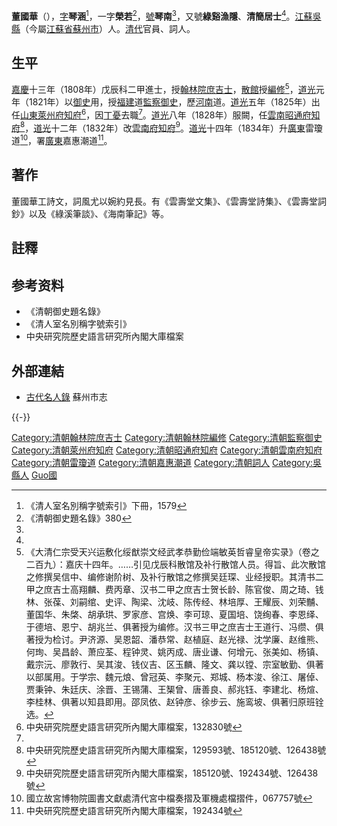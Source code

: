 {{明清人物信息框
| 姓名 = 董國華
| 原名 =
| 圖片名稱= 董國華.jpg
| 圖片大小 = 200px
| 圖片說明 = 《[[清代學者象傳|清代學者象傳]]》第一集之董國華像
| 最高職務 = 廣東雷瓊道
| 國家 = 大清
| 爵位 =
| 籍貫 = [[江蘇省|江蘇省]][[蘇州府|蘇州府]][[吳縣|吳縣]]
| 族裔 = 漢族
| 旗籍 = 
| 字號 = 字琴涵，一字榮若，號琴南，<br>又號綠谿漁隱、清簡居士
| 諡號 = 
| 出生日期 = [[嘉慶|嘉慶]]五年（1800年）
| 出生地點 = [[江蘇省|江蘇省]][[吳縣|吳縣]]
| 逝世日期 = [[道光|道光]]三十年（1850年）
| 逝世地點 = [[江蘇省|江蘇省]][[吳縣|吳縣]]
| 墓葬 = 
| 配偶 = 
| 親屬 =  
| 出身 = 
* 嘉慶十三年戊辰科進士出身
| 經歷 = 
| 著作 =
*《雲壽堂詩集》、《文集》、《詩鈔》等
}}

'''董國華'''（{{bd|1800年||1850年|catIdx=Dong董}}），[[表字|字]]'''琴涵'''<ref name="名字號">《清人室名別稱字號索引》下冊，1579</ref>，一字'''榮若'''<ref name="御史">《清朝御史題名錄》380</ref>，[[號|號]]'''琴南'''<ref name="御史" />，又號'''綠谿漁隱'''、'''清簡居士'''<ref name="名字號" />。[[江蘇|江蘇]][[吳縣|吳縣]]（今屬[[江蘇省|江蘇省]][[蘇州市|蘇州市]]）人。[[清代|清代]]官員、詞人。

==生平==
[[嘉慶|嘉慶]]十三年（1808年）戊辰科二甲進士，授[[翰林院庶吉士|翰林院庶吉士]]，[[散館|散館]]授[[編修|編修]]<ref>《大清仁宗受天兴运敷化绥猷崇文经武孝恭勤俭端敏英哲睿皇帝实录》（卷之二百九）：嘉庆十四年。……引见戊辰科散馆及补行散馆人员。得旨、此次散馆之修撰吴信中、编修谢阶树、及补行散馆之修撰吴廷琛、业经授职。其清书二甲之庶吉士高翔麟、费丙章、汉书二甲之庶吉士贺长龄、陈官俊、周之琦、钱林、张葆、刘嗣绾、史评、陶梁、沈岐、陈传经、林培厚、王耀辰、刘荣黼、董国华、朱棨、胡承珙、罗家彦、宫焕、李可琼、夏国培、饶绚春、李恩绎、于德培、恩宁、胡兆兰、俱著授为编修。汉书三甲之庶吉士王道行、冯缵、俱著授为检讨。尹济源、吴恩韶、潘恭常、赵植庭、赵光禄、沈学廉、赵维熊、何珣、吴昌龄、萧应荃、程钟灵、姚丙成、唐业谦、何增元、张美如、杨镇、戴宗沅、廖敦行、吴其浚、钱仪吉、区玉麟、隆文、龚以镗、宗室敏勤、俱著以部属用。于学宗、魏元烺、曾冠英、李聚元、郑城、杨本浚、徐江、屠倬、贾秉钟、朱廷庆、涂晋、王锡蒲、王榘曾、唐善良、郝兆钰、李建北、杨煊、李桂林、俱著以知县即用。邵凤依、赵钟彦、徐步云、施鸾坡、俱著归原班铨选。</ref>，[[道光|道光]]元年（1821年）以[[御史|御史]]用，授[[福建|福建]]道[[監察御史|監察御史]]，歷[[河南|河南]]道。[[道光|道光]]五年（1825年）出任[[山東|山東]][[萊州府|萊州府]][[知府|知府]]<ref name="檔案132830號">中央研究院歷史語言研究所內閣大庫檔案，132830號</ref>，因[[丁憂|丁憂]]去職<ref name="檔案132830號" />。[[道光|道光]]八年（1828年）服闕，任[[雲南|雲南]][[昭通府|昭通府]][[知府|知府]]<ref>中央研究院歷史語言研究所內閣大庫檔案，129593號、185120號、126438號</ref>，[[道光|道光]]十二年（1832年）改[[雲南府|雲南府]][[知府|知府]]<ref>中央研究院歷史語言研究所內閣大庫檔案，185120號、192434號、126438號</ref>。[[道光|道光]]十四年（1834年）升[[廣東|廣東]]雷瓊道<ref>國立故宮博物院圖書文獻處清代宮中檔奏摺及軍機處檔摺件，067757號</ref>，署[[廣東|廣東]]嘉惠潮道<ref>中央研究院歷史語言研究所內閣大庫檔案，192434號</ref>。

==著作==
董國華工詩文，詞風尤以婉約見長。有《雲壽堂文集》、《雲壽堂詩集》、《雲壽堂詞鈔》以及《綠溪筆談》、《海南筆記》等。

==註釋==
<div class="references-small">
<references />
</div>

== 参考资料 ==
*《清朝御史題名錄》
*《清人室名別稱字號索引》
*中央研究院歷史語言研究所內閣大庫檔案

==外部連結==
*[https://web.archive.org/web/20111227113510/http://www.dfzb.suzhou.gov.cn/zsbl/262627.htm 古代名人錄] 蘇州市志

{{-}}
{{嘉慶十三年戊辰科殿試金榜}}
{{DEFAULTSORT:Dong董}}
[[Category:清朝翰林院庶吉士|Category:清朝翰林院庶吉士]]
[[Category:清朝翰林院編修|Category:清朝翰林院編修]]
[[Category:清朝監察御史|Category:清朝監察御史]]
[[Category:清朝萊州府知府|Category:清朝萊州府知府]]
[[Category:清朝昭通府知府|Category:清朝昭通府知府]]
[[Category:清朝雲南府知府|Category:清朝雲南府知府]]
[[Category:清朝雷瓊道|Category:清朝雷瓊道]]
[[Category:清朝嘉惠潮道|Category:清朝嘉惠潮道]]
[[Category:清朝詞人|Category:清朝詞人]]
[[Category:吳縣人|Category:吳縣人]]
[[Category:董姓|Guo國]]